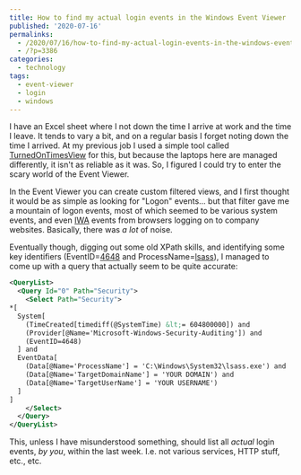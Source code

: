 ---
title: How to find my actual login events in the Windows Event Viewer
published: '2020-07-16'
permalinks:
  - /2020/07/16/how-to-find-my-actual-login-events-in-the-windows-event-viewer/
  - /?p=3386
categories:
  - technology
tags:
  - event-viewer
  - login
  - windows
---

I have an Excel sheet where I not down the time I arrive at work and the time I leave. It tends to vary a bit, and on a regular basis I forget noting down the time I arrived. At my previous job I used a simple tool called <a href="https://www.nirsoft.net/utils/computer_turned_on_times.html">TurnedOnTimesView</a> for this, but because the laptops here are managed differently, it isn't as reliable as it was. So, I figured I could try to enter the scary world of the Event Viewer.

In the Event Viewer you can create custom filtered views, and I first thought it would be as simple as looking for "Logon" events... but that filter gave me a mountain of logon events, most of which seemed to be various system events, and even <a href="https://en.wikipedia.org/wiki/Integrated_Windows_Authentication">IWA</a> events from browsers logging on to company websites. Basically, there was <em>a lot</em> of noise.

Eventually though, digging out some old XPath skills, and identifying some key identifiers (EventID=<a href="https://docs.microsoft.com/en-us/windows/security/threat-protection/auditing/event-4648">4648</a> and ProcessName=<a href="https://en.wikipedia.org/wiki/Local_Security_Authority_Subsystem_Service#:~:text=Local%20Security%20Authority%20Subsystem%20Service%20(LSASS)%20is%20a%20process%20in,changes%2C%20and%20creates%20access%20tokens.">lsass</a>), I managed to come up with a query that actually seem to be quite accurate:

```xml
<QueryList>
  <Query Id="0" Path="Security">
    <Select Path="Security">
*[
  System[
    (TimeCreated[timediff(@SystemTime) &lt;= 604800000]) and
    (Provider[@Name='Microsoft-Windows-Security-Auditing']) and
    (EventID=4648)
  ] and
  EventData[
    (Data[@Name='ProcessName'] = 'C:\Windows\System32\lsass.exe') and
    (Data[@Name='TargetDomainName'] = 'YOUR DOMAIN') and
    (Data[@Name='TargetUserName'] = 'YOUR USERNAME')
  ]
]
    </Select>
  </Query>
</QueryList>
```

This, unless I have misunderstood something, should list all <em>actual</em> login events, <em>by you</em>, within the last week. I.e. not various services, HTTP stuff, etc., etc.
